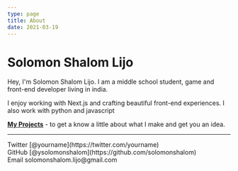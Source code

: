 ```yaml
---
type: page
title: About
date: 2021-03-19
---
```


# Solomon Shalom Lijo

Hey, I'm Solomon Shalom Lijo. I am a middle school student, game and front-end developer living in india. 

I enjoy working with Next.js and crafting beautiful front-end experiences. I also work with python and javascript

[**My Projects**](https://vercel.com/new/git/external?repository-url=https://github.com/vercel-solutions/nextjs-portfolio-starter&project-name=portfolio&repository-name=portfolio) - to get a know a little about what I make and get you an idea.

---

<div>
  Twitter [@yourname](https://twitter.com/yourname)
  <br />
  GitHub [@ysolomonshalom](https://github.com/solomonshalom)
  <br />
  Email solomonshalom.lijo@gmail.com
</div>
